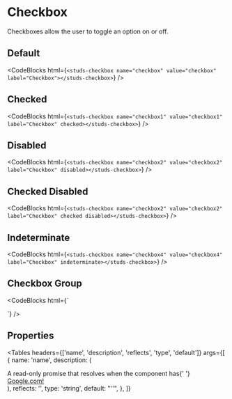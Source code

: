 # Checkbox

<HeaderComponent
  htmlTag="studs-checkbox"
  jsxTag="StudsCheckbox"
  version="Since 2.0"
  status="Stable"
/>

Checkboxes allow the user to toggle an option on or off.

## Default

<ResizerFeatures>
  <studs-checkbox
    name="checkbox"
    value="checkbox"
    label="Checkbox"
  ></studs-checkbox>
</ResizerFeatures>

<CodeBlocks
  html={`
<studs-checkbox name="checkbox" value="checkbox" label="Checkbox"></studs-checkbox>
  `}
/>

## Checked

<ResizerFeatures>
  <studs-checkbox
    name="checkbox1"
    value="checkbox1"
    label="Checkbox"
    checked=""
  ></studs-checkbox>
</ResizerFeatures>

<CodeBlocks
  html={`
<studs-checkbox name="checkbox1" value="checkbox1" label="Checkbox" checked></studs-checkbox>
  `}
/>

## Disabled

<ResizerFeatures>
  <studs-checkbox
    name="checkbox2"
    value="checkbox2"
    label="Checkbox"
    disabled=""
  ></studs-checkbox>
</ResizerFeatures>

<CodeBlocks
  html={`
<studs-checkbox name="checkbox2" value="checkbox2" label="Checkbox" disabled></studs-checkbox>
  `}
/>

## Checked Disabled

<ResizerFeatures>
  <studs-checkbox
    name="checkbox3"
    value="checkbox3"
    label="Checkbox"
    checked=""
    disabled=""
  ></studs-checkbox>
</ResizerFeatures>

<CodeBlocks
  html={`
<studs-checkbox name="checkbox2" value="checkbox2" label="Checkbox" checked disabled></studs-checkbox>
  `}
/>

## Indeterminate

<ResizerFeatures>
  <studs-checkbox
    name="checkbox4"
    value="checkbox4"
    label="Checkbox"
    indeterminate=""
  ></studs-checkbox>
</ResizerFeatures>

<CodeBlocks
  html={`
<studs-checkbox name="checkbox4" value="checkbox4" label="Checkbox" indeterminate></studs-checkbox>
  `}
/>

## Checkbox Group

<ResizerFeatures>
  <studs-checkbox
    name="group1"
    value="group1"
    label="Group Option 1"
  ></studs-checkbox>
  <studs-checkbox
    name="group2"
    value="group2"
    label="Group Option 2"
  ></studs-checkbox>
  <studs-checkbox
    name="group3"
    value="group3"
    label="Group Option 3"
  ></studs-checkbox>
</ResizerFeatures>

<CodeBlocks
  html={`
<div>
  <studs-checkbox name="group1" value="group1" label="Group Option 1"></studs-checkbox>
  <studs-checkbox name="group2" value="group2" label="Group Option 2"></studs-checkbox>
  <studs-checkbox name="group3" value="group3" label="Group Option 3"></studs-checkbox>
</div>
  `}
/>

## Properties

<Tables
  headers={['name', 'description', 'reflects', 'type', 'default']}
  args={[
    {
      name: 'name',
      description: (
        <div>
          A read-only promise that resolves when the component has{' '}
          <a href="https://www.google.com">Google.com!</a>
        </div>
      ),
      reflects: '',
      type: 'string',
      default: "''",
    },
  ]}
></Tables>
